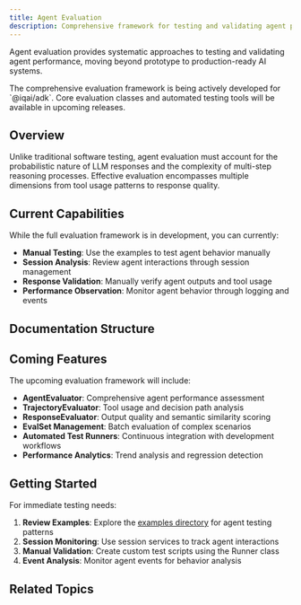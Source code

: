 ```yaml
---
title: Agent Evaluation
description: Comprehensive framework for testing and validating agent performance across scenarios
---
```



Agent evaluation provides systematic approaches to testing and validating agent performance, moving beyond prototype to production-ready AI systems.

<Callout type="info" title="Coming Soon">
The comprehensive evaluation framework is being actively developed for `@iqai/adk`. Core evaluation classes and automated testing tools will be available in upcoming releases.
</Callout>

## Overview

Unlike traditional software testing, agent evaluation must account for the probabilistic nature of LLM responses and the complexity of multi-step reasoning processes. Effective evaluation encompasses multiple dimensions from tool usage patterns to response quality.

## Current Capabilities

While the full evaluation framework is in development, you can currently:

- **Manual Testing**: Use the examples to test agent behavior manually
- **Session Analysis**: Review agent interactions through session management
- **Response Validation**: Manually verify agent outputs and tool usage
- **Performance Observation**: Monitor agent behavior through logging and events

## Documentation Structure

<Cards>
  <Card
    title="📋 Evaluation Concepts"
    description="Core principles and challenges in agent evaluation"
    href="/docs/framework/evaluation/evaluation-concepts"
  />

  <Card
    title="🧪 Testing Agents"
    description="Current approaches and future automated testing methods"
    href="/docs/framework/evaluation/testing-agents"
  />

  <Card
    title="📊 Metrics and Scoring"
    description="Measurement approaches for trajectory and response quality"
    href="/docs/framework/evaluation/metrics-and-scoring"
  />

  <Card
    title="🎯 Evaluation Patterns"
    description="Domain-specific evaluation strategies and best practices"
    href="/docs/framework/evaluation/evaluation-patterns"
  />
</Cards>

## Coming Features

The upcoming evaluation framework will include:

- **AgentEvaluator**: Comprehensive agent performance assessment
- **TrajectoryEvaluator**: Tool usage and decision path analysis
- **ResponseEvaluator**: Output quality and semantic similarity scoring
- **EvalSet Management**: Batch evaluation of complex scenarios
- **Automated Test Runners**: Continuous integration with development workflows
- **Performance Analytics**: Trend analysis and regression detection

## Getting Started

For immediate testing needs:

1. **Review Examples**: Explore the [examples directory](https://github.com/iqai/adk-ts/tree/main/apps/examples) for agent testing patterns
2. **Session Monitoring**: Use session services to track agent interactions
3. **Manual Validation**: Create custom test scripts using the Runner class
4. **Event Analysis**: Monitor agent events for behavior analysis

## Related Topics

<Cards>
  <Card
    title="🤖 Agents"
    description="Learn about different agent types and their capabilities"
    href="/docs/framework/agents"
  />

  <Card
    title="🔧 Tools"
    description="Understand tool integration and usage patterns"
    href="/docs/framework/tools"
  />

  <Card
    title="💬 Sessions"
    description="Session management for conversation tracking"
    href="/docs/framework/sessions"
  />

  <Card
    title="📋 Callbacks"
    description="Event handling and agent lifecycle management"
    href="/docs/framework/callbacks"
  />
</Cards>